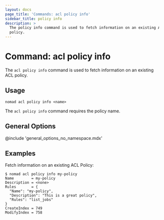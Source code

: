 ```yaml
---
layout: docs
page_title: 'Commands: acl policy info'
sidebar_title: policy info
description: >
  The policy info command is used to fetch information on an existing ACL
  policy.
---
```


# Command: acl policy info

The `acl policy info` command is used to fetch information on an existing ACL
policy.

## Usage

```plaintext
nomad acl policy info <name>
```

The `acl policy info` command requires the policy name.

## General Options

@include 'general_options_no_namespace.mdx'

## Examples

Fetch information on an existing ACL Policy:

```shell-session
$ nomad acl policy info my-policy
Name        = my-policy
Description = <none>
Rules       = {
  "Name": "my-policy",
  "Description": "This is a great policy",
  "Rules": "list_jobs"
}
CreateIndex = 749
ModifyIndex = 758
```
